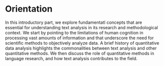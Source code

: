 # Orientation {#part-orientation}

In this introductory part, we explore fundamentatl concepts that are essential for understanding text analysis in its research and methodological context. We start by pointing to the limitations of human cognition in processing vast amounts of information and that underscore the need for scientific methods to objectively analyze data. A brief history of quantitative data analysis highlights the commonalities between text analysis and other quantitative methods. We then discuss the role of quantitative methods in language research, and how text analysis contributes to the field.
